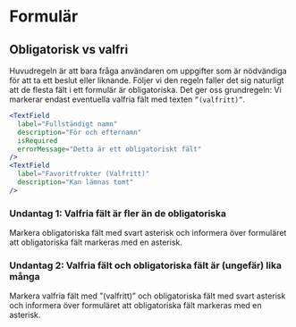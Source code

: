 # Formulär


## Obligatorisk vs valfri

Huvudregeln är att bara fråga användaren om uppgifter som är nödvändiga för att ta ett beslut eller liknande.
Följer vi den regeln faller det sig naturligt att de flesta fält i ett formulär är obligatoriska. Det ger oss grundregeln: Vi markerar endast eventuella valfria fält med texten `”(valfritt)”`.

```jsx
<TextField
  label="Fullständigt namn"
  description="För och efternamn"
  isRequired
  errorMessage="Detta är ett obligatoriskt fält"
/>
<TextField
  label="Favoritfrukter (Valfritt)"
  description="Kan lämnas tomt"
/>
```

<div className='card'>
  <Flex>
    <FlexItem col='6'>
      <TextField
        label='Fullständigt namn'
        description='För och efternamn'
        isRequired
        errorMessage='Detta är ett obligatoriskt fält'
      />
    </FlexItem>
    <FlexItem col='6'>
      <TextField
        label='Favoritfrukter (Valfritt)'
        description='Kan lämnas tomt'
      />
    </FlexItem>
  </Flex>
</div>

### Undantag 1: Valfria fält är fler än de obligatoriska

Markera obligatoriska fält med svart asterisk och informera över formuläret att obligatoriska fält markeras med en asterisk.

### Undantag 2: Valfria fält och obligatoriska fält är (ungefär) lika många

Markera valfria fält med ”(valfritt)” och obligatoriska fält med svart asterisk och informera över formuläret att obligatoriska fält
markeras med en asterisk.
